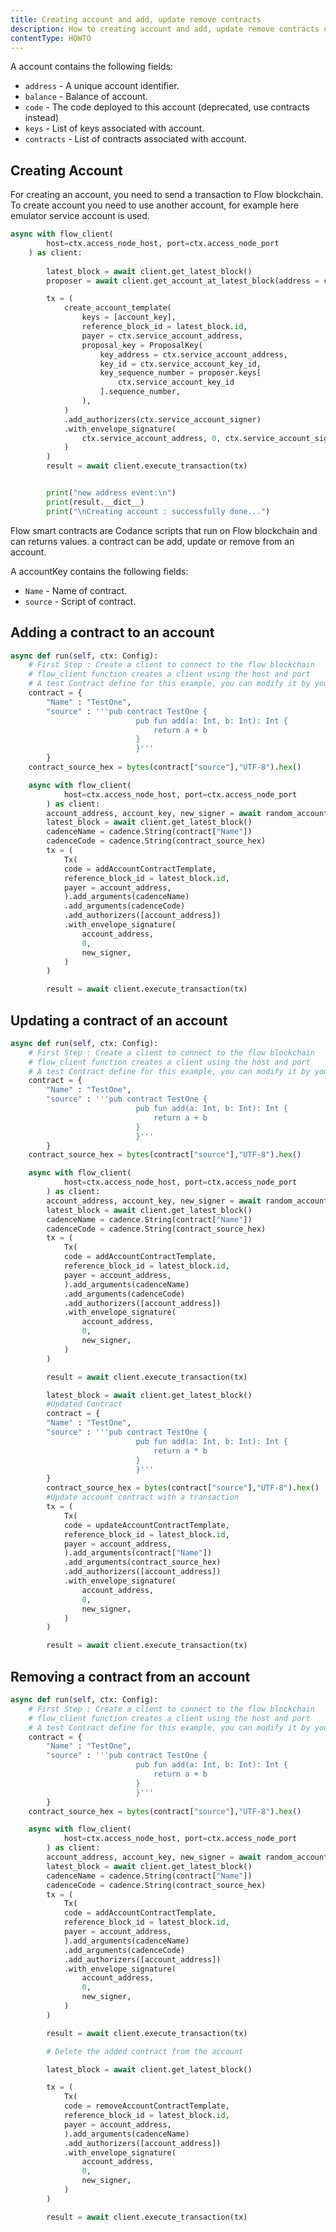 ```yaml
---
title: Creating account and add, update remove contracts
description: How to creating account and add, update remove contracts using the Flow Python SDK
contentType: HOWTO
---
```


A account contains the following fields:

- `address` - A unique account identifier.
- `balance` - Balance of account.
- `code` - The code deployed to this account (deprecated, use contracts instead)
- `keys` - List of keys associated with account.
- `contracts` - List of contracts associated with account.

## Creating Account

For creating an account, you need to send a transaction to Flow blockchain.
To create account you need to use another account, for example here emulator service account is used.

```python
async with flow_client(
        host=ctx.access_node_host, port=ctx.access_node_port
    ) as client:
        
        latest_block = await client.get_latest_block()
        proposer = await client.get_account_at_latest_block(address = ctx.service_account_address)

        tx = (
            create_account_template(
                keys = [account_key],
                reference_block_id = latest_block.id,
                payer = ctx.service_account_address,
                proposal_key = ProposalKey(
                    key_address = ctx.service_account_address,
                    key_id = ctx.service_account_key_id,
                    key_sequence_number = proposer.keys[
                        ctx.service_account_key_id
                    ].sequence_number,
                ),
            )
            .add_authorizers(ctx.service_account_signer)
            .with_envelope_signature(
                ctx.service_account_address, 0, ctx.service_account_signer
            )
        )
        result = await client.execute_transaction(tx)


        print("new address event:\n")
        print(result.__dict__)
        print("\nCreating account : successfully done...")
```
Flow smart contracts are Codance scripts that run on Flow blockchain and can returns values.
a contract can be add, update or remove from an account.

A accountKey contains the following fields:

- `Name` - Name of contract.
- `source` - Script of contract.

## Adding a contract to an account

```python
async def run(self, ctx: Config):
    # First Step : Create a client to connect to the flow blockchain
    # flow_client function creates a client using the host and port
    # A test Contract define for this example, you can modify it by your self
    contract = {
        "Name" : "TestOne",
        "source" : '''pub contract TestOne {
                            pub fun add(a: Int, b: Int): Int {
                                return a + b
                            }
                            }'''
        }
    contract_source_hex = bytes(contract["source"],"UTF-8").hex()

    async with flow_client(
            host=ctx.access_node_host, port=ctx.access_node_port
        ) as client:
        account_address, account_key, new_signer = await random_account( client = client, ctx = ctx)
        latest_block = await client.get_latest_block()
        cadenceName = cadence.String(contract["Name"])
        cadenceCode = cadence.String(contract_source_hex)
        tx = (
            Tx(
            code = addAccountContractTemplate,
            reference_block_id = latest_block.id,
            payer = account_address,
            ).add_arguments(cadenceName)
            .add_arguments(cadenceCode)
            .add_authorizers([account_address])
            .with_envelope_signature(
                account_address,
                0,
                new_signer,
            )
        )

        result = await client.execute_transaction(tx)

```
## Updating a contract of an account
```python
async def run(self, ctx: Config):
    # First Step : Create a client to connect to the flow blockchain
    # flow_client function creates a client using the host and port
    # A test Contract define for this example, you can modify it by your self
    contract = {
        "Name" : "TestOne",
        "source" : '''pub contract TestOne {
                            pub fun add(a: Int, b: Int): Int {
                                return a + b
                            }
                            }'''
        }
    contract_source_hex = bytes(contract["source"],"UTF-8").hex()

    async with flow_client(
            host=ctx.access_node_host, port=ctx.access_node_port
        ) as client:
        account_address, account_key, new_signer = await random_account( client = client, ctx = ctx)
        latest_block = await client.get_latest_block()
        cadenceName = cadence.String(contract["Name"])
        cadenceCode = cadence.String(contract_source_hex)
        tx = (
            Tx(
            code = addAccountContractTemplate,
            reference_block_id = latest_block.id,
            payer = account_address,
            ).add_arguments(cadenceName)
            .add_arguments(cadenceCode)
            .add_authorizers([account_address])
            .with_envelope_signature(
                account_address,
                0,
                new_signer,
            )
        )

        result = await client.execute_transaction(tx)

        latest_block = await client.get_latest_block()
        #Updated Contract
        contract = {
        "Name" : "TestOne",
        "source" : '''pub contract TestOne {
                            pub fun add(a: Int, b: Int): Int {
                                return a * b
                            }
                            }'''
        }
        contract_source_hex = bytes(contract["source"],"UTF-8").hex()
        #Update account contract with a transaction
        tx = (
            Tx(
            code = updateAccountContractTemplate,
            reference_block_id = latest_block.id,
            payer = account_address,
            ).add_arguments(contract["Name"])
            .add_arguments(contract_source_hex)
            .add_authorizers([account_address])
            .with_envelope_signature(
                account_address,
                0,
                new_signer,
            )
        )

        result = await client.execute_transaction(tx)

```

## Removing a contract from an account
```python
async def run(self, ctx: Config):
    # First Step : Create a client to connect to the flow blockchain
    # flow_client function creates a client using the host and port
    # A test Contract define for this example, you can modify it by your self
    contract = {
        "Name" : "TestOne",
        "source" : '''pub contract TestOne {
                            pub fun add(a: Int, b: Int): Int {
                                return a + b
                            }
                            }'''
        }
    contract_source_hex = bytes(contract["source"],"UTF-8").hex()

    async with flow_client(
            host=ctx.access_node_host, port=ctx.access_node_port
        ) as client:
        account_address, account_key, new_signer = await random_account( client = client, ctx = ctx)
        latest_block = await client.get_latest_block()
        cadenceName = cadence.String(contract["Name"])
        cadenceCode = cadence.String(contract_source_hex)
        tx = (
            Tx(
            code = addAccountContractTemplate,
            reference_block_id = latest_block.id,
            payer = account_address,
            ).add_arguments(cadenceName)
            .add_arguments(cadenceCode)
            .add_authorizers([account_address])
            .with_envelope_signature(
                account_address,
                0,
                new_signer,
            )
        )

        result = await client.execute_transaction(tx)

        # Delete the added contract from the account

        latest_block = await client.get_latest_block()

        tx = (
            Tx(
            code = removeAccountContractTemplate,
            reference_block_id = latest_block.id,
            payer = account_address,
            ).add_arguments(cadenceName)
            .add_authorizers([account_address])
            .with_envelope_signature(
                account_address,
                0,
                new_signer,
            )
        )

        result = await client.execute_transaction(tx)

```